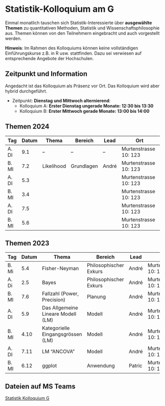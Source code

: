 # Statistik-Kolloquium am G



Einmal monatlich tauschen sich Statistik-Interessierte über **ausgewählte Themen** zu quantitativen Methoden, Statistik und Wissenschaftsphilosophie aus. Themen können von den Teilnehmern eingebracht und auch vorgestellt werden. <!-- Die Art der Vorstellung ist frei. (Info dann per mail an [andre.meichtry@bfh.ch](mailto:andre.meichtry@bfh.ch)).  -->

**Hinweis**: Im Rahmen des Kolloquiums können keine vollständigen Einführungskurse z.B. in R usw. stattfinden. Dazu sei verwiesen auf entsprechende Angebote der Hochschulen.





## Zeitpunkt und Information
Angedacht ist das Kolloquium als Präsenz vor Ort. Das Kolloquium wird aber hybrid durchgeführt. 


 * Zeitpunkt: **Dienstag und Mittwoch alternierend**:
   * Kolloquium A: **Erster Dienstag ungerade Monate: 12:30 bis 13:30**
   * Kolloquium B: **Erster Mittwoch gerade Monate: 13:00 bis 14:00** 
 


::: {.panel-tabset}



## Themen 2024


| Tag   | Datum | Thema      | Bereich    | Lead  | Ort                   |
|-------|-------|------------|------------|-------|-----------------------|
| A. DI | 9.1   | --         | --         | --    | Murtenstrasse 10: 123 |
| B. MI | 7.2   | Likelihood | Grundlagen | André | Murtenstrasse 10: 123 |
| A. DI | 5.3   |            |            |       | Murtenstrasse 10: 123 |
| B. MI | 3.4   |            |            |       | Murtenstrasse 10: 123 |
| A. DI | 7.5   |            |            |       | Murtenstrasse 10: 123 |
| B. MI | 5.6   |            |            |       | Murtenstrasse 10: 123 |

## Themen 2023


| Tag   | Datum | Thema                              | Bereich                | Lead   | Ort                   |
|-------|-------|------------------------------------|------------------------|--------|-----------------------|
| B. Mi | 5.4   | Fisher-Neyman                      | Philosophischer Exkurs | André  | Murtenstrasse 10: 123 |
| A. Di | 2.5   | Bayes                              | Philosophischer Exkurs | André  | Murtenstrasse 10: 123 |
| B. MI | 7.6   | Fallzahl (Power, Precision)        | Planung                | André  | Murtenstrasse 10: 123 |
| A. DI | 5.9   | Das Allgemeine Lineare Modell (LM) | Modell                 | André  | Murtenstrasse 10: 123 |
| B. MI | 4.10  | Kategorielle Eingangsgrössen (LM)  | Modell                 | André  | Murtenstrasse 10: 123 |
| A. DI | 7.11  | LM "ANCOVA"                        | Modell                 | André  | Murtenstrasse 10: 123 |
| B. MI | 6.12  | ggplot                             | Anwendung              | Patric | Murtenstrasse 10: 123 |


:::
	




## Dateien auf MS Teams

[Statistik Kolloquium G](https://bernerfachhochschule.sharepoint.com/:f:/s/g-statistikkolloquiumg/Eohfj9Zbc8RAoAAvGe3iUA8BBNpgKJotThBHzOHAIcTinw?e=rOe8K3)

